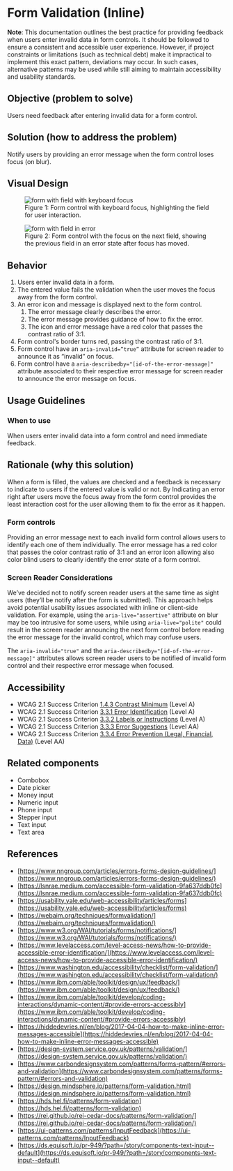 
<Meta title="Patterns/Forms/Validation inline" />

# Form Validation (Inline)

**Note**: This documentation outlines the best practice for providing feedback when users enter invalid data in form controls. It should be followed to ensure a consistent and accessible user experience. However, if project constraints or limitations (such as technical debt) make it impractical to implement this exact pattern, deviations may occur. In such cases, alternative patterns may be used while still aiming to maintain accessibility and usability standards.


## Objective (problem to solve)

Users need feedback after entering invalid data for a form control.

## Solution (how to address the problem)

Notify users by providing an error message when the form control loses focus (on blur).

## Visual Design

<figure>
    <img src="doc/patterns/forms/Client-side-focus.png" alt="form with field with keyboard focus" style={{ width: '600px' }} />
    <figcaption>Figure 1: Form control with keyboard focus, highlighting the field for user interaction.</figcaption>
</figure>

<figure>
    <img src="doc/patterns/forms/Client-side-error.png" alt="form with field in error" style={{ width: '600px' }} />
    <figcaption>Figure 2: Form control with the focus on the next field, showing the previous field in an error state after focus has moved.</figcaption>
</figure>

## Behavior

1. Users enter invalid data in a form.
2. The entered value fails the validation when the user moves the focus away from the form control.
3. An error icon and message is displayed next to the form control.
    1. The error message clearly describes the error.
    2. The error message provides guidance of how to fix the error.
    3. The icon and error message have a red color that passes the contrast ratio of 3:1.
4. Form control's border turns red, passing the contrast ratio of 3:1.
5. Form control have an `aria-invalid=”true”` attribute for screen reader to announce it as “invalid” on focus.
6. Form control have a `aria-describedby="[id-of-the-error-message]"` attribute associated to their respective error message for screen reader to announce the error message on focus.

## Usage Guidelines

### When to use

When users enter invalid data into a form control and need immediate feedback.

## Rationale (why this solution)

When a form is filled, the values are checked and a feedback is necessary to indicate to users if the entered value is valid or not. By Indicating an error right after users move the focus away from the form control provides the least interaction cost for the user allowing them to fix the error as it happen.

### Form controls

Providing an error message next to each invalid form control allows users to identify each one of them individually. The error message has a red color that passes the color contrast ratio of 3:1 and an error icon allowing also color blind users to clearly identify the error state of a form control.

### Screen Reader Considerations
We’ve decided not to notify screen reader users at the same time as sight users (they’ll be notify after the form is submitted). This approach helps avoid potential usability issues associated with inline or client-side validation. For example, using the `aria-live="assertive"` attribute on blur may be too intrusive for some users, while using `aria-live="polite"` could result in the screen reader announcing the next form control before reading the error message for the invalid control, which may confuse users.

The `aria-invalid="true"` and the `aria-describedby="[id-of-the-error-message]"` attributes allows screen reader users to be notified of invalid form control and their respective error message when focused.

## Accessibility

- WCAG 2.1 Success Criterion [1.4.3 Contrast Minimum](https://www.w3.org/WAI/WCAG21/Understanding/contrast-minimum.html) (Level A)
- WCAG 2.1 Success Criterion [3.3.1 Error Identification](https://www.w3.org/WAI/WCAG21/Understanding/error-identification.html) (Level A)
- WCAG 2.1 Success Criterion [3.3.2 Labels or Instructions](https://www.w3.org/WAI/WCAG21/Understanding/labels-or-instructions.html) (Level A)
- WCAG 2.1 Success Criterion [3.3.3 Error Suggestions](https://www.w3.org/WAI/WCAG21/Understanding/error-suggestion.html) (Level AA)
- WCAG 2.1 Success Criterion [3.3.4 Error Prevention (Legal, Financial, Data)](https://www.w3.org/WAI/WCAG21/Understanding/error-prevention-all.html) (Level AA)

## Related components

- Combobox
- Date picker
- Money input
- Numeric input
- Phone input
- Stepper input
- Text input
- Text area

## References

- [https://www.nngroup.com/articles/errors-forms-design-guidelines/](https://www.nngroup.com/articles/errors-forms-design-guidelines/)
- [https://lsnrae.medium.com/accessible-form-validation-9fa637ddb0fc](https://lsnrae.medium.com/accessible-form-validation-9fa637ddb0fc)
- [https://usability.yale.edu/web-accessibility/articles/forms](https://usability.yale.edu/web-accessibility/articles/forms)
- [https://webaim.org/techniques/formvalidation/](https://webaim.org/techniques/formvalidation/)
- [https://www.w3.org/WAI/tutorials/forms/notifications/](https://www.w3.org/WAI/tutorials/forms/notifications/)
- [https://www.levelaccess.com/level-access-news/how-to-provide-accessible-error-identification/](https://www.levelaccess.com/level-access-news/how-to-provide-accessible-error-identification/)
- [https://www.washington.edu/accessibility/checklist/form-validation/](https://www.washington.edu/accessibility/checklist/form-validation/)
- [https://www.ibm.com/able/toolkit/design/ux/feedback/](https://www.ibm.com/able/toolkit/design/ux/feedback/)
- [https://www.ibm.com/able/toolkit/develop/coding-interactions/dynamic-content/#provide-errors-accessibly](https://www.ibm.com/able/toolkit/develop/coding-interactions/dynamic-content/#provide-errors-accessibly)
- [https://hiddedevries.nl/en/blog/2017-04-04-how-to-make-inline-error-messages-accessible](https://hiddedevries.nl/en/blog/2017-04-04-how-to-make-inline-error-messages-accessible)
- [https://design-system.service.gov.uk/patterns/validation/](https://design-system.service.gov.uk/patterns/validation/)
- [https://www.carbondesignsystem.com/patterns/forms-pattern/#errors-and-validation](https://www.carbondesignsystem.com/patterns/forms-pattern/#errors-and-validation)
- [https://design.mindsphere.io/patterns/form-validation.html](https://design.mindsphere.io/patterns/form-validation.html)
- [https://hds.hel.fi/patterns/form-validation](https://hds.hel.fi/patterns/form-validation)
- [https://rei.github.io/rei-cedar-docs/patterns/form-validation/](https://rei.github.io/rei-cedar-docs/patterns/form-validation/)
- [https://ui-patterns.com/patterns/InputFeedback](https://ui-patterns.com/patterns/InputFeedback)
- [https://ds.equisoft.io/pr-949/?path=/story/components-text-input--default](https://ds.equisoft.io/pr-949/?path=/story/components-text-input--default)